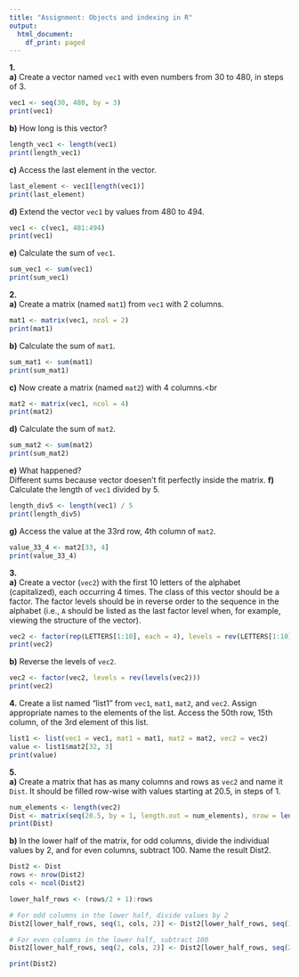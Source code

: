 ```yaml
---
title: "Assignment: Objects and indexing in R"
output:
  html_document:
    df_print: paged
---
```


**1.** <br/>
   **a)** Create a vector named `vec1` with even numbers from 30 to 480, in steps of 3.<br/>
```r
vec1 <- seq(30, 480, by = 3)
print(vec1)
```

   **b)** How long is this vector? <br/>
```r
length_vec1 <- length(vec1)
print(length_vec1)
```
   
   **c)** Access the last element in the vector. <br/>
```r
last_element <- vec1[length(vec1)]
print(last_element)
```
   
   **d)** Extend the vector `vec1` by values from 480 to 494.<br/>
```r
vec1 <- c(vec1, 481:494)
print(vec1)
```
   
   **e)** Calculate the sum of `vec1`.
```r
sum_vec1 <- sum(vec1)
print(sum_vec1)
```
   

**2.** <br/>
   **a)** Create a matrix (named `mat1`) from `vec1` with 2 columns.<br/>
```r
mat1 <- matrix(vec1, ncol = 2)
print(mat1)
```
   
   **b)** Calculate the sum of `mat1`.<br/>
```r
sum_mat1 <- sum(mat1)
print(sum_mat1)
```
   
   **c)** Now create a matrix (named `mat2`) with 4 columns.<br
```r
mat2 <- matrix(vec1, ncol = 4)
print(mat2)
```

   **d)** Calculate the sum of `mat2`.<br/>
```r
sum_mat2 <- sum(mat2)
print(sum_mat2)
```
   
   **e)** What happened?<br/>
   Different sums because vector doesen't fit perfectly inside the matrix.
   **f)** Calculate the length of `vec1` divided by 5.<br/>
```r
length_div5 <- length(vec1) / 5
print(length_div5)
```
   
   **g)** Access the value at the 33rd row, 4th column of `mat2`.
```r
value_33_4 <- mat2[33, 4]
print(value_33_4)
```
   

**3.** <br/>
   **a)** Create a vector (`vec2`) with the first 10 letters of the alphabet (capitalized), each occurring 4 times. The class of this vector should be a factor. The factor levels should be in reverse order to the sequence in the alphabet (i.e., `A` should be listed as the last factor level when, for example, viewing the structure of the vector).<br/>
```r
vec2 <- factor(rep(LETTERS[1:10], each = 4), levels = rev(LETTERS[1:10]))
print(vec2)
```

   **b)** Reverse the levels of `vec2`.
```r
vec2 <- factor(vec2, levels = rev(levels(vec2)))
print(vec2)
```
   

**4.** Create a list named “list1” from `vec1`, `mat1`, `mat2`, and `vec2`. Assign appropriate names to the elements of the list. Access the 50th row, 15th column, of the 3rd element of this list.
```r
list1 <- list(vec1 = vec1, mat1 = mat1, mat2 = mat2, vec2 = vec2)
value <- list1$mat2[32, 3]
print(value)
```

**5.** <br/>
    **a)** Create a matrix that has as many columns and rows as `vec2` and name it `Dist`. It should be filled row-wise with values starting at 20.5, in steps of 1. <br/>
```r
num_elements <- length(vec2)
Dist <- matrix(seq(20.5, by = 1, length.out = num_elements), nrow = length(unique(vec2)), byrow = TRUE)
print(Dist)
```

   **b)** In the lower half of the matrix, for odd columns, divide the individual values by 2, and for even columns, subtract 100. Name the result Dist2.
```r
Dist2 <- Dist
rows <- nrow(Dist2)
cols <- ncol(Dist2)

lower_half_rows <- (rows/2 + 1):rows

# For odd columns in the lower half, divide values by 2
Dist2[lower_half_rows, seq(1, cols, 2)] <- Dist2[lower_half_rows, seq(1, cols, 2)] / 2

# For even columns in the lower half, subtract 100
Dist2[lower_half_rows, seq(2, cols, 2)] <- Dist2[lower_half_rows, seq(2, cols, 2)] - 100

print(Dist2)
```

    
    